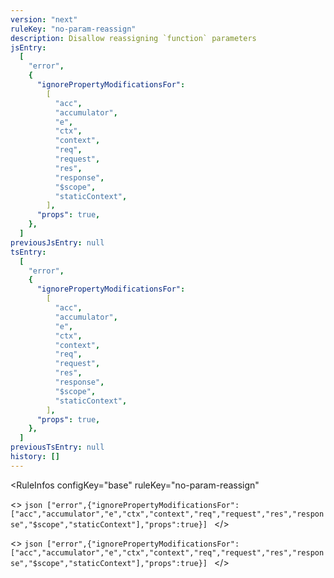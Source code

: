 ```yaml
---
version: "next"
ruleKey: "no-param-reassign"
description: Disallow reassigning `function` parameters
jsEntry:
  [
    "error",
    {
      "ignorePropertyModificationsFor":
        [
          "acc",
          "accumulator",
          "e",
          "ctx",
          "context",
          "req",
          "request",
          "res",
          "response",
          "$scope",
          "staticContext",
        ],
      "props": true,
    },
  ]
previousJsEntry: null
tsEntry:
  [
    "error",
    {
      "ignorePropertyModificationsFor":
        [
          "acc",
          "accumulator",
          "e",
          "ctx",
          "context",
          "req",
          "request",
          "res",
          "response",
          "$scope",
          "staticContext",
        ],
      "props": true,
    },
  ]
previousTsEntry: null
history: []
---
```


<RuleInfos 
  configKey="base" 
  ruleKey="no-param-reassign" 
>
  <>
    ```json
    ["error",{"ignorePropertyModificationsFor":["acc","accumulator","e","ctx","context","req","request","res","response","$scope","staticContext"],"props":true}]
    ```
  </>

  <>
    ```json
    ["error",{"ignorePropertyModificationsFor":["acc","accumulator","e","ctx","context","req","request","res","response","$scope","staticContext"],"props":true}]
    ```
  </>
</RuleInfos>
